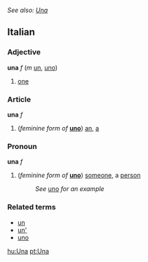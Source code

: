 ''See also: [[Una]]''
==Italian==
===Adjective===
'''una''' ''f'' (''m'' [[un#Italian|un]], [[uno#Italian|uno]])

#[[one]]

===Article===
'''una''' ''f''

#(''feminine form of'' '''[[uno]]''') [[an]], [[a]]

===Pronoun===
'''una''' ''f''

#(''feminine form of'' '''[[uno]]''') [[someone]], a [[person]]
#:''See'' [[uno]] ''for an example''

===Related terms===
*[[un#Italian|un]]
*[[un'#Italian|un']]
*[[uno#Italian|uno]]

[[hu:Una]]
[[pt:Una]]